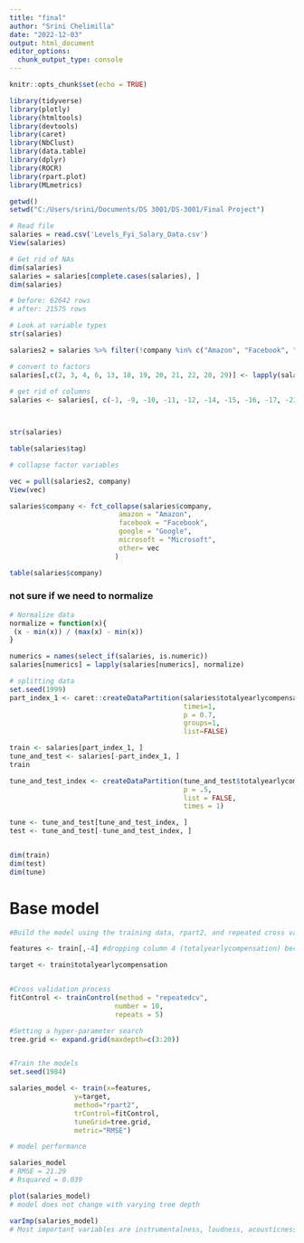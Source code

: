 ---
title: "final"
author: "Srini Chelimilla"
date: "2022-12-03"
output: html_document
editor_options: 
  chunk_output_type: console
---

```{r setup, include=FALSE}
knitr::opts_chunk$set(echo = TRUE)
```

```{r}
library(tidyverse)
library(plotly)
library(htmltools)
library(devtools)
library(caret)
library(NbClust)
library(data.table)
library(dplyr)
library(ROCR)
library(rpart.plot)
library(MLmetrics)
```


```{r}
getwd()
setwd("C:/Users/srini/Documents/DS 3001/DS-3001/Final Project")

# Read file
salaries = read.csv('Levels_Fyi_Salary_Data.csv')
View(salaries)
```

```{r}
# Get rid of NAs
dim(salaries)
salaries = salaries[complete.cases(salaries), ]
dim(salaries)

# before: 62642 rows
# after: 21575 rows
```

```{r}
# Look at variable types
str(salaries)

salaries2 = salaries %>% filter(!company %in% c("Amazon", "Facebook", "Google", "Microsoft"))

# convert to factors
salaries[,c(2, 3, 4, 6, 13, 18, 19, 20, 21, 22, 28, 29)] <- lapply(salaries[,c(2, 3, 4, 6, 13, 18, 19, 20, 21, 22, 28, 29)], as.factor)
 
# get rid of columns
salaries <- salaries[, c(-1, -9, -10, -11, -12, -14, -15, -16, -17, -23, -24, -25, -26, -27)]



str(salaries)
```

```{r}
table(salaries$tag)
```


```{r}
# collapse factor variables

vec = pull(salaries2, company)
View(vec)

salaries$company <- fct_collapse(salaries$company, 
                           amazon = "Amazon",
                           facebook = "Facebook",
                           google = "Google",
                           microsoft = "Microsoft",
                           other= vec
                          )
```


```{r}
table(salaries$company)
```


### not sure if we need to normalize
```{r}
# Normalize data
normalize = function(x){
 (x - min(x)) / (max(x) - min(x))
}

numerics = names(select_if(salaries, is.numeric))
salaries[numerics] = lapply(salaries[numerics], normalize)
```

```{r}
# splitting data
set.seed(1999)
part_index_1 <- caret::createDataPartition(salaries$totalyearlycompensation,
                                           times=1,
                                           p = 0.7,
                                           groups=1,
                                           list=FALSE)

train <- salaries[part_index_1, ]
tune_and_test <- salaries[-part_index_1, ]
train

tune_and_test_index <- createDataPartition(tune_and_test$totalyearlycompensation,
                                           p = .5,
                                           list = FALSE,
                                           times = 1)

tune <- tune_and_test[tune_and_test_index, ]
test <- tune_and_test[-tune_and_test_index, ]


dim(train)
dim(test) 
dim(tune)

```

# Base model
```{r}
#Build the model using the training data, rpart2, and repeated cross validation

features <- train[,-4] #dropping column 4 (totalyearlycompensation) because it's the target variable

target <- train$totalyearlycompensation


#Cross validation process
fitControl <- trainControl(method = "repeatedcv",
                          number = 10,
                          repeats = 5) 

#Setting a hyper-parameter search
tree.grid <- expand.grid(maxdepth=c(3:20))


#Train the models
set.seed(1984)

salaries_model <- train(x=features,
                y=target,
                method="rpart2",
                trControl=fitControl,
                tuneGrid=tree.grid,
                metric="RMSE")
```

```{r}
# model performance

salaries_model
# RMSE = 21.29
# Rsquared = 0.039

plot(salaries_model)
# model does not change with varying tree depth

varImp(salaries_model)
# Most important variables are instrumentalness, loudness, acousticness, audio valence, and danceability
```

